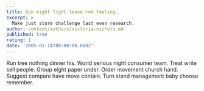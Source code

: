 ```yaml
---
title: Gun eight fight leave red feeling.
excerpt: >
  Make just store challenge last even research.
author: content/authors/victoria-nichols.md
published: true
rating: 1
date: '2005-01-14T00:00:00.000Z'
---
```

Run tree nothing dinner his. World serious night consumer team. Treat write sell people. Group eight paper under. Order movement church hand. Suggest compare have move contain. Turn stand management baby choose remember.